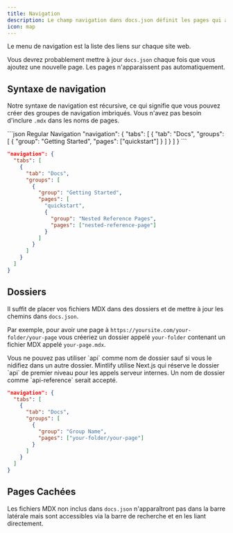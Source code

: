 ```yaml
---
title: Navigation
description: Le champ navigation dans docs.json définit les pages qui apparaissent dans le menu de navigation
icon: map
---
```


Le menu de navigation est la liste des liens sur chaque site web.

Vous devrez probablement mettre à jour `docs.json` chaque fois que vous ajoutez une nouvelle page. Les pages n'apparaissent pas automatiquement.

## Syntaxe de navigation

Notre syntaxe de navigation est récursive, ce qui signifie que vous pouvez créer des groupes de navigation imbriqués. Vous n'avez pas besoin d'inclure `.mdx` dans les noms de pages.

<CodeGroup>
  ```json Regular Navigation
  "navigation": {
    "tabs": [
      {
        "tab": "Docs",
        "groups": [
          {
            "group": "Getting Started",
            "pages": ["quickstart"]
          }
        ]
      }
    ]
  }
  ```

  ```json Nested Navigation
  "navigation": {
    "tabs": [
      {
        "tab": "Docs",
        "groups": [
          {
            "group": "Getting Started",
            "pages": [
              "quickstart",
              {
                "group": "Nested Reference Pages",
                "pages": ["nested-reference-page"]
              }
            ]
          }
        ]
      }
    ]
  }
  ```
</CodeGroup>

## Dossiers

Il suffit de placer vos fichiers MDX dans des dossiers et de mettre à jour les chemins dans `docs.json`.

Par exemple, pour avoir une page à `https://yoursite.com/your-folder/your-page` vous créeriez un dossier appelé `your-folder` contenant un fichier MDX appelé `your-page.mdx`.

<Warning>
  Vous ne pouvez pas utiliser `api` comme nom de dossier sauf si vous le nidifiez dans un autre dossier. Mintlify utilise Next.js qui réserve le dossier `api` de premier niveau pour les appels serveur internes. Un nom de dossier comme `api-reference` serait accepté.
</Warning>

```json Navigation With Folder
"navigation": {
  "tabs": [
    {
      "tab": "Docs",
      "groups": [
        {
          "group": "Group Name",
          "pages": ["your-folder/your-page"]
        }
      ]
    }
  ]
}
```

## Pages Cachées

Les fichiers MDX non inclus dans `docs.json` n'apparaîtront pas dans la barre latérale mais sont accessibles via la barre de recherche et en les liant directement.
